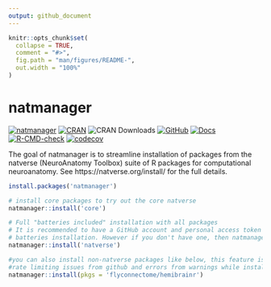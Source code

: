 ```yaml
---
output: github_document
---
```


<!-- README.md is generated from README.Rmd. Please edit that file -->

```r
knitr::opts_chunk$set(
  collapse = TRUE,
  comment = "#>",
  fig.path = "man/figures/README-",
  out.width = "100%"
)
```

# natmanager

<!-- badges: start -->
[![natmanager](https://img.shields.io/badge/natmanager-Part%20of%20the%20natverse-a241b6)](https://natverse.org/)
[![CRAN](https://img.shields.io/cran/v/natmanager)](https://cran.r-project.org/package=natmanager)
![CRAN Downloads](https://cranlogs.r-pkg.org/badges/grand-total/natmanager)
[![GitHub](https://img.shields.io/github/v/release/natverse/natmanager)](https://github.com/natverse/natmanager/releases/)
[![Docs](https://img.shields.io/badge/docs-100%25-brightgreen.svg)](https://natverse.org//natmanager/reference/)
[![R-CMD-check](https://github.com/natverse/natmanager/workflows/R-CMD-check/badge.svg)](https://github.com/natverse/natmanager/actions)
[![codecov](https://codecov.io/gh/natverse/natmanager/branch/master/graph/badge.svg?token=jgs2AqL3xP)](https://app.codecov.io/gh/natverse/natmanager)
<!-- badges: end -->

The goal of natmanager is to streamline installation of packages from the 
natverse (NeuroAnatomy Toolbox) suite of R packages for computational neuroanatomy. See https://natverse.org/install/ for the full details.

```r
install.packages('natmanager')

# install core packages to try out the core natverse
natmanager::install('core')

# Full "batteries included" installation with all packages
# It is recommended to have a GitHub account and personal access token (PAT) for this full
# batteries installation. However if you don't have one, then natmanager's default PAT will be used.
natmanager::install('natverse')

#you can also install non-natverse packages like below, this feature is useful if you want to avoid
#rate limiting issues from github and errors from warnings while installing packages:
natmanager::install(pkgs = 'flyconnectome/hemibrainr')
```
